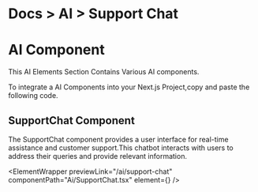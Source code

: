 
<h1 className="text-gray-800 dark:text-gray-200  text-[15px] mt-3 ">
  <span className="text-gray-500 ">Docs ></span>
  <span className="text-gray-500 ">AI ></span> Support Chat
</h1>

# AI Component

This AI Elements Section Contains Various AI components.

To integrate a AI Components into your Next.js Project,copy and paste the following code.

## SupportChat Component

The SupportChat component provides a user interface for real-time assistance and customer support.This chatbot interacts with users to address their queries and provide relevant information.

<ElementWrapper
  previewLink="/ai/support-chat"
  componentPath="Ai/SupportChat.tsx"
  element={<SupportChat />}
/>
